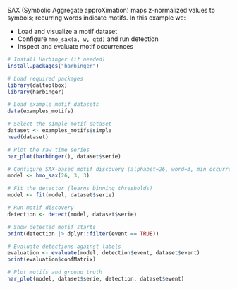 SAX (Symbolic Aggregate approXimation) maps z-normalized values to symbols; recurring words indicate motifs. In this example we:

- Load and visualize a motif dataset
- Configure `hmo_sax(a, w, qtd)` and run detection
- Inspect and evaluate motif occurrences

```r
# Install Harbinger (if needed)
install.packages("harbinger")
```

```r
# Load required packages
library(daltoolbox)
library(harbinger) 
```

```r
# Load example motif datasets
data(examples_motifs)
```

```r
# Select the simple motif dataset
dataset <- examples_motifs$simple
head(dataset)
```

```r
# Plot the raw time series
har_plot(harbinger(), dataset$serie)
```

```r
# Configure SAX-based motif discovery (alphabet=26, word=3, min occurrences=3)
model <- hmo_sax(26, 3, 3)
```

```r
# Fit the detector (learns binning thresholds)
model <- fit(model, dataset$serie)
```

```r
# Run motif discovery
detection <- detect(model, dataset$serie)
```

```r
# Show detected motif starts
print(detection |> dplyr::filter(event == TRUE))
```

```r
# Evaluate detections against labels
evaluation <- evaluate(model, detection$event, dataset$event)
print(evaluation$confMatrix)
```

```r
# Plot motifs and ground truth
har_plot(model, dataset$serie, detection, dataset$event)
```

